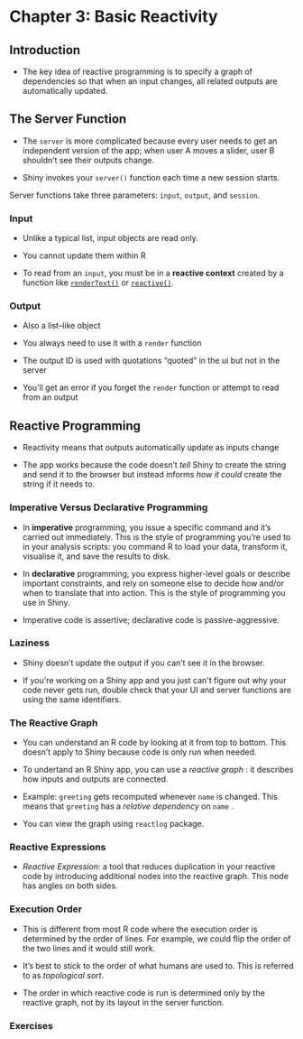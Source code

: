 # Chapter 3: Basic Reactivity

## Introduction

-   The key idea of reactive programming is to specify a graph of dependencies so that when an input changes, all related outputs are automatically updated.

## The Server Function

-   The `server` is more complicated because every user needs to get an independent version of the app; when user A moves a slider, user B shouldn't see their outputs change.

-   Shiny invokes your `server()` function each time a new session starts.

Server functions take three parameters: `input`, `output`, and `session`.

### Input

-   Unlike a typical list, input objects are read only.

-   You cannot update them within R

-   To read from an `input`, you must be in a **reactive context** created by a function like [`renderText()`](https://rdrr.io/pkg/shiny/man/renderPrint.html) or [`reactive()`](https://rdrr.io/pkg/shiny/man/reactive.html).

### Output

-   Also a list--like object

-   You always need to use it with a `render` function

-   The output ID is used with quotations "quoted" in the ui but not in the server

-   You'll get an error if you forget the `render` function or attempt to read from an output

## Reactive Programming

-   Reactivity means that outputs automatically update as inputs change

-   The app works because the code doesn't *tell* Shiny to create the string and send it to the browser but instead informs *how* *it could* create the string if it needs to.

### Imperative Versus Declarative Programming

-   In **imperative** programming, you issue a specific command and it's carried out immediately. This is the style of programming you're used to in your analysis scripts: you command R to load your data, transform it, visualise it, and save the results to disk.

-   In **declarative** programming, you express higher-level goals or describe important constraints, and rely on someone else to decide how and/or when to translate that into action. This is the style of programming you use in Shiny.

-   Imperative code is assertive; declarative code is passive-aggressive.

### Laziness

-   Shiny doesn't update the output if you can't see it in the browser.

-   If you\'re working on a Shiny app and you just can\'t figure out why your code never gets run, double check that your UI and server functions are using the same identifiers.

### The Reactive Graph

-   You can understand an R code by looking at it from top to bottom. This doesn't apply to Shiny because code is only run when needed.

-   To undertand an R Shiny app, you can use a *reactive graph* : it describes how inputs and outputs are connected.

-   Example: `greeting` gets recomputed whenever `name` is changed. This means that `greeting` has a *relative dependency* on `name` .

-   You can view the graph using `reactlog` package.

### Reactive Expressions

-   *Reactive Expression*: a tool that reduces duplication in your reactive code by introducing additional nodes into the reactive graph. This node has angles on both sides.

### Execution Order

-   This is different from most R code where the execution order is determined by the order of lines. For example, we could flip the order of the two lines and it would still work.

-   It's best to stick to the order of what humans are used to. This is referred to as *topological sort*.

-   The order in which reactive code is run is determined only by the reactive graph, not by its layout in the server function.

### Exercises

